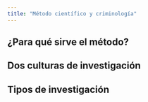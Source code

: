 ```yaml
---
title: "Método científico y criminología"
---
```


## ¿Para qué sirve el método?

## Dos culturas de investigación

## Tipos de investigación
